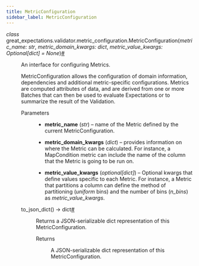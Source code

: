```yaml
---
title: MetricConfiguration
sidebar_label: MetricConfiguration
---
```



<section class="sphinx-api-doc" id="metricconfiguration">

<dl class="py class">
<dt class="sig sig-object py" id="great_expectations.validator.metric_configuration.MetricConfiguration">
<em class="property"><span class="pre">class</span><span class="w"> </span></em><span class="sig-prename descclassname"><span class="pre">great_expectations.validator.metric_configuration.</span></span><span class="sig-name descname"><span class="pre">MetricConfiguration</span></span><span class="sig-paren">(</span><em class="sig-param"><span class="n"><span class="pre">metric_name</span></span><span class="p"><span class="pre">:</span></span><span class="w"> </span><span class="n"><span class="pre">str</span></span></em>, <em class="sig-param"><span class="n"><span class="pre">metric_domain_kwargs</span></span><span class="p"><span class="pre">:</span></span><span class="w"> </span><span class="n"><span class="pre">dict</span></span></em>, <em class="sig-param"><span class="n"><span class="pre">metric_value_kwargs</span></span><span class="p"><span class="pre">:</span></span><span class="w"> </span><span class="n"><span class="pre">Optional</span><span class="p"><span class="pre">[</span></span><span class="pre">dict</span><span class="p"><span class="pre">]</span></span></span><span class="w"> </span><span class="o"><span class="pre">=</span></span><span class="w"> </span><span class="default_value"><span class="pre">None</span></span></em><span class="sig-paren">)</span><a class="headerlink" href="#great_expectations.validator.metric_configuration.MetricConfiguration" title="Permalink to this definition">#</a></dt>
<dd><p>An interface for configuring Metrics.</p>
<p>MetricConfiguration allows the configuration of domain information, dependencies and additional metric-specific
configurations.  Metrics are computed attributes of data, and are derived from one or more Batches that can then
be used to evaluate Expectations or to summarize the result of the Validation.</p>
<dl class="field-list simple">
<dt class="field-odd">Parameters</dt>
<dd class="field-odd"><ul class="simple">
<li><p><strong>metric_name</strong> (<em>str</em>) – name of the Metric defined by the current MetricConfiguration.</p></li>
<li><p><strong>metric_domain_kwargs</strong> (<em>dict</em>) – provides information on where the Metric can be calculated. For instance, a
MapCondition metric can include the name of the column that the Metric is going to be run on.</p></li>
<li><p><strong>metric_value_kwargs</strong> (<em>optional</em><em>[</em><em>dict</em><em>]</em>) – Optional kwargs that define values specific to each Metric.  For instance,
a Metric that partitions a column can define the method of partitioning (<cite>uniform</cite> bins) and the number of
bins (<cite>n_bins</cite>) as <cite>metric_value_kwargs</cite>.</p></li>
</ul>
</dd>
</dl>
<dl class="py method">
<dt class="sig sig-object py" id="great_expectations.validator.metric_configuration.MetricConfiguration.to_json_dict">
<span class="sig-name descname"><span class="pre">to_json_dict</span></span><span class="sig-paren">(</span><span class="sig-paren">)</span> <span class="sig-return"><span class="sig-return-icon">→</span> <span class="sig-return-typehint"><span class="pre">dict</span></span></span><a class="headerlink" href="#great_expectations.validator.metric_configuration.MetricConfiguration.to_json_dict" title="Permalink to this definition">#</a></dt>
<dd><p>Returns a JSON-serializable dict representation of this MetricConfiguration.</p>
<dl class="field-list simple">
<dt class="field-odd">Returns</dt>
<dd class="field-odd"><p>A JSON-serializable dict representation of this MetricConfiguration.</p>
</dd>
</dl>
</dd></dl>
</dd></dl>
</section>